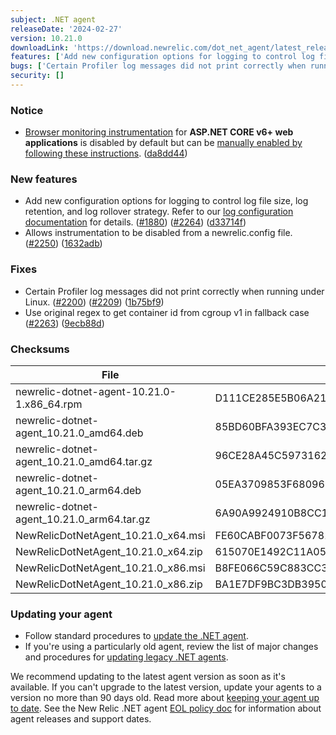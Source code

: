 ```yaml
---
subject: .NET agent
releaseDate: '2024-02-27'
version: 10.21.0
downloadLink: 'https://download.newrelic.com/dot_net_agent/latest_release'
features: ['Add new configuration options for logging to control log file size, log retention and log rollover strategy.','Allows instrumentation to be disabled from a newrelic.config file.']
bugs: ['Certain Profiler log messages did not print correctly when running under Linux.','Use original regex to get container id from cgroup v1 in fallback case.']
security: []
---
```


### Notice

* [Browser monitoring instrumentation](https://docs.newrelic.com/docs/apm/agents/net-agent/other-features/browser-monitoring-net-agent) for **ASP.NET CORE v6+ web applications** is disabled by default but can be [manually enabled by following these instructions](https://docs.newrelic.com/docs/apm/agents/net-agent/other-features/browser-monitoring-net-agent/#enable_netcore6plus). ([da8dd44](https://github.com/newrelic/newrelic-dotnet-agent/commit/da8dd446acf2f1a491c213838220294d67e7c1c5))

### New features

* Add new configuration options for logging to control log file size, log retention, and log rollover strategy. Refer to our [log configuration documentation](https://docs.newrelic.com/docs/apm/agents/net-agent/configuration/net-agent-configuration/#log) for details. ([#1880](https://github.com/newrelic/newrelic-dotnet-agent/issues/1880)) ([#2264](https://github.com/newrelic/newrelic-dotnet-agent/issues/2264)) ([d33714f](https://github.com/newrelic/newrelic-dotnet-agent/commit/d33714f066f9cb521e2154cbae0570b84a07dd8d))
* Allows instrumentation to be disabled from a newrelic.config file. ([#2250](https://github.com/newrelic/newrelic-dotnet-agent/issues/2250)) ([1632adb](https://github.com/newrelic/newrelic-dotnet-agent/commit/1632adb94827c159e66fc000cb216caac5d80865))

### Fixes

* Certain Profiler log messages did not print correctly when running under Linux. ([#2200](https://github.com/newrelic/newrelic-dotnet-agent/issues/2200)) ([#2209](https://github.com/newrelic/newrelic-dotnet-agent/issues/2209)) ([1b75bf9](https://github.com/newrelic/newrelic-dotnet-agent/commit/1b75bf95c7b219c7bf310b1a8cd2fa1a95b11768))
* Use original regex to get container id from cgroup v1 in fallback case ([#2263](https://github.com/newrelic/newrelic-dotnet-agent/issues/2263)) ([9ecb88d](https://github.com/newrelic/newrelic-dotnet-agent/commit/9ecb88d5ceb582597937c7ac89a9ab0de6c98cb5))

### Checksums

| File                                       | SHA - 256  Hash                                                  |
| ------------------------------------------ | ---------------------------------------------------------------- |
| newrelic-dotnet-agent-10.21.0-1.x86_64.rpm | D111CE285E5B06A21FC69ABB05205555C8E9038736055709ED534642BB8F09BB |
| newrelic-dotnet-agent_10.21.0_amd64.deb    | 85BD60BFA393EC7C3113BC38737BCD8EE1C0D63CEC909488AE878D6933D86173 |
| newrelic-dotnet-agent_10.21.0_amd64.tar.gz | 96CE28A45C5973162985DF0C3451426A2520EAC252078F498B7A6F67BB55CF4D |
| newrelic-dotnet-agent_10.21.0_arm64.deb    | 05EA3709853F6809699F0151FAE5AAC9854AB177FB5CC6EEE97D8BD7D8ED2EE1 |
| newrelic-dotnet-agent_10.21.0_arm64.tar.gz | 6A90A9924910B8CC1BF76BAE327F5AF4193B23AC052CA639314346EED1F9993E |
| NewRelicDotNetAgent_10.21.0_x64.msi        | FE60CABF0073F56781323303C92909C07C2821B7D5828B796EE1DA21AE051CFF |
| NewRelicDotNetAgent_10.21.0_x64.zip        | 615070E1492C11A0558F28DA12026BB2CA14A5A47C5692863B1CDCCD5907BA30 |
| NewRelicDotNetAgent_10.21.0_x86.msi        | B8FE066C59C883CC3BF637ADF6BC9FA85C603F041AE1B98DD5B7EC2BFD45F7FF |
| NewRelicDotNetAgent_10.21.0_x86.zip        | BA1E7DF9BC3DB39500BC755BBCB94F6979DE86BC1EAE1DF79825A90B2AF8ACAD |

### Updating your agent

* Follow standard procedures to [update the .NET agent](/docs/agents/net-agent/installation-configuration/update-net-agent).
* If you're using a particularly old agent, review the list of major changes and procedures for [updating legacy .NET agents](/docs/agents/net-agent/troubleshooting/upgrade-legacy-net-agents).

We recommend updating to the latest agent version as soon as it's available. If you can't upgrade to the latest version, update your agents to a version no more than 90 days old. Read more about [keeping your agent up to date](/docs/new-relic-solutions/new-relic-one/install-configure/update-new-relic-agent).
See the New Relic .NET agent [EOL policy doc](/docs/apm/agents/net-agent/getting-started/net-agent-eol-policy) for information about agent releases and support dates.
